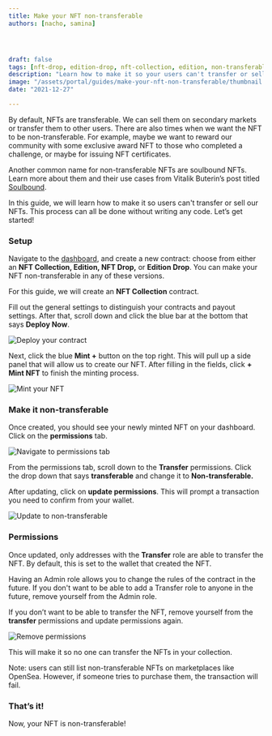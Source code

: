 ```yaml
---
title: Make your NFT non-transferable 
authors: [nacho, samina]




draft: false
tags: [nft-drop, edition-drop, nft-collection, edition, non-transferable, permissions, v2, no-code]
description: "Learn how to make it so your users can't transfer or sell your NFTs."
image: "/assets/portal/guides/make-your-nft-non-transferable/thumbnail.png"
date: "2021-12-27"

---
```



By default, NFTs are transferable. We can sell them on secondary markets or transfer them to other users. There are also times when we want the NFT to be non-transferable. For example, maybe we want to reward our community with some exclusive award NFT to those who completed a challenge, or maybe for issuing NFT certificates.

Another common name for non-transferable NFTs are soulbound NFTs. Learn more about them and their use cases from Vitalik Buterin’s post titled [Soulbound](https://vitalik.eth.limo/general/2022/01/26/soulbound.html). 

In this guide, we will learn how to make it so users can't transfer or sell our NFTs. This process can all be done without writing any code. 
Let’s get started!

### Setup

Navigate to the [dashboard](https://thirdweb.com/dashboard), and create a new contract: choose from either an **NFT Collection, Edition, NFT Drop,** or **Edition Drop**. You can make your NFT non-transferable in any of these versions.

For this guide, we will create an **NFT Collection** contract.

Fill out the general settings to distinguish your contracts and payout settings. After that, scroll down and click the blue bar at the bottom that says **Deploy Now**.

![Deploy your contract](/assets/portal/guides/make-your-nft-non-transferable/contract-creation-settings.png)

Next, click the blue **Mint +** button on the top right. This will pull up a side panel that will allow us to create our NFT. After filling in the fields, click **+ Mint NFT** to finish the minting process.

![Mint your NFT](/assets/portal/guides/make-your-nft-non-transferable/mint-new-nft.png)

### Make it non-transferable

Once created, you should see your newly minted NFT on your dashboard. Click on the **permissions** tab. 

![Navigate to permissions tab](/assets/portal/guides/make-your-nft-non-transferable/select-permissions-tab.png)

From the permissions tab, scroll down to the **Transfer** permissions. Click the drop down that says **transferable** and change it to **Non-transferable.**

After updating, click on **update permissions**. This will prompt a transaction you need to confirm from your wallet.

![Update to non-transferable](/assets/portal/guides/make-your-nft-non-transferable/update-non-transferable-permission.png)

### Permissions

Once updated, only addresses with the **Transfer** role are able to transfer the NFT. By default, this is set to the wallet that created the NFT.

<MdxAlert>
Having an Admin role allows you to change the rules of the contract in the future. If you don't want to be able to add a Transfer role to anyone in the future, remove yourself from the Admin role.
</MdxAlert>

If you don’t want to be able to transfer the NFT, remove yourself from the **transfer** permissions and update permissions again.

![Remove permissions](/assets/portal/guides/make-your-nft-non-transferable/remove-permissions.png)

This will make it so no one can transfer the NFTs in your collection.

<MdxAlert>
Note: users can still list non-transferable NFTs on marketplaces like OpenSea. However, if someone tries to purchase them, the transaction will fail.
</MdxAlert>

### That’s it!

Now, your NFT is non-transferable!